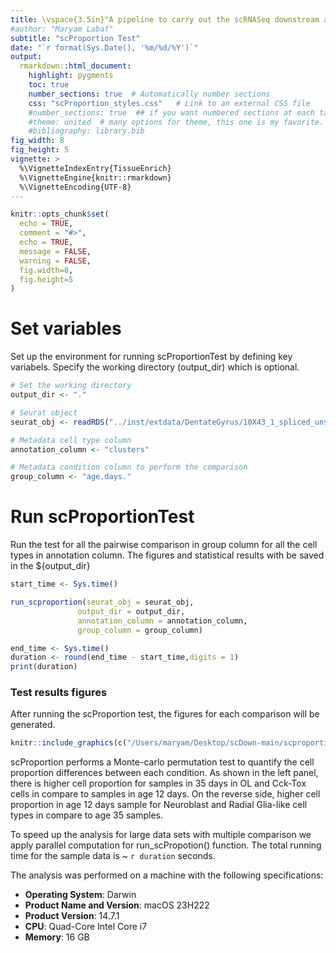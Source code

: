 ```yaml
---
title: \vspace{3.5in}"A pipeline to carry out the scRNASeq downstream analysis"
#author: "Maryam Labaf"
subtitle: "scProportion Test"
date: "`r format(Sys.Date(), '%m/%d/%Y')`"
output: 
  rmarkdown::html_document:
    highlight: pygments
    toc: true
    number_sections: true  # Automatically number sections
    css: "scProportion_styles.css"   # Link to an external CSS file
    #number_sections: true  ## if you want numbered sections at each table header
    #theme: united  # many options for theme, this one is my favorite.
    #bibliography: library.bib
fig_width: 8 
fig_height: 5 
vignette: >
  %\VignetteIndexEntry{TissueEnrich}
  %\VignetteEngine{knitr::rmarkdown}
  %\VignetteEncoding{UTF-8}
---
```


```r
knitr::opts_chunk$set(
  echo = TRUE,
  comment = "#>",
  echo = TRUE,
  message = FALSE,
  warning = FALSE,
  fig.width=8, 
  fig.height=5
)
```

# Set variables
Set up the environment for running scProportionTest by defining key variabels. Specify the working directory (output_dir) which is optional. 
```r
# Set the working directory
output_dir <- "."

# Seurat object
seurat_obj <- readRDS("../inst/extdata/DentateGyrus/10X43_1_spliced_unspliced.rds")

# Metadata cell type column
annotation_column <- "clusters"

# Metadata condition column to perform the comparison
group_column <- "age.days."
```
# Run scProportionTest
Run the test for all the pairwise comparison in group column for all the cell types in annotation column. The figures and statistical results with be saved in the ${output_dir} 
```r
start_time <- Sys.time()
```

```r
run_scproportion(seurat_obj = seurat_obj,
               output_dir = output_dir,
               annotation_column = annotation_column,
               group_column = group_column)
```

```r
end_time <- Sys.time()
duration <- round(end_time - start_time,digits = 1)
print(duration)
```

### Test results figures 
After running the scProportion test, the figures for each comparison will be generated.


```r
knitr::include_graphics(c("/Users/maryam/Desktop/scDown-main/scproportion/images/scProportiontest_12vs35.png","/Users/maryam/Desktop/scDown-main/scproportion/images/scProportiontest_35vs12.png"))

```

scProportion performs a Monte-carlo permutation test to quantify the cell proportion differences between each condition. As shown in the left panel, there is higher cell proportion for samples in 35 days in OL and Cck-Tox cells in compare to samples in age 12 days. On the reverse side, higher cell proportion in age 12 days sample for Neuroblast and Radial Glia-like  cell types in compare to age 35 samples.

To speed up the analysis for large data sets with multiple comparison we apply parallel computation for run_scPropotion() function. The total running time for the sample data is ~ `r duration` seconds. 


The analysis was performed on a machine with the following specifications:

- **Operating System**: Darwin
- **Product Name and Version**: macOS 23H222
- **Product Version**: 14.7.1
- **CPU**: Quad-Core Intel Core i7
- **Memory**: 16 GB
